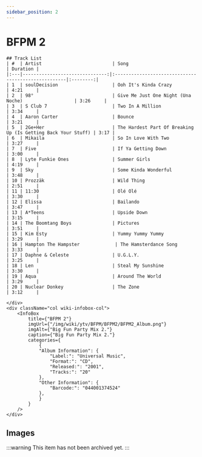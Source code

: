 ```yaml
---
sidebar_position: 2
---
```



# BFPM 2

<div className="row wiki-parent">
    <div className="col wiki-content-col">

    ## Track List
    | #  | Artist                          | Song                                                  | Duration |
    |:---|-------------------------------:|:----------------------------------------------------|:--------:|
    | 1  | soulDecision                    | Ooh It's Kinda Crazy                                 | 4:21     |
    | 2  | 98°                             | Give Me Just One Night (Una Noche)                   | 3:26     |
    | 3  | S Club 7                        | Two In A Million                                    | 3:34     |
    | 4  | Aaron Carter                    | Bounce                                              | 3:21     |
    | 5  | 2Ge+Her                         | The Hardest Part Of Breaking Up (Is Getting Back Your Stuff) | 3:17 |
    | 6  | Mikaila                         | So In Love With Two                                 | 3:27     |
    | 7  | Five                            | If Ya Getting Down                                  | 3:00     |
    | 8  | Lyte Funkie Ones                | Summer Girls                                        | 4:19     |
    | 9  | Sky                             | Some Kinda Wonderful                               | 3:48     |
    | 10 | Prozzäk                         | Wild Thing                                         | 2:51     |
    | 11 | 11:30                           | Olé Olé                                            | 3:30     |
    | 12 | Elissa                          | Bailando                                           | 3:47     |
    | 13 | A*Teens                         | Upside Down                                        | 3:15     |
    | 14 | The Boomtang Boys               | Pictures                                           | 3:51     |
    | 15 | Kim Esty                        | Yummy Yummy Yummy                                  | 3:29     |
    | 16 | Hampton The Hampster             | The Hamsterdance Song                              | 3:33     |
    | 17 | Daphne & Celeste                | U.G.L.Y.                                           | 3:25     |
    | 18 | Len                             | Steal My Sunshine                                  | 3:30     |
    | 19 | Aqua                            | Around The World                                  | 3:29     |
    | 20 | Nuclear Donkey                  | The Zone                                          | 3:12     |

    </div>
    <div className="col wiki-infobox-col">
        <InfoBox 
            title={"BFPM 2"}
            imgUrl={"/img/wiki/ytv/BFPM/BFPM2/BFPM2_Album.png"}
            imgAlt={"Big Fun Party Mix 2."}
            caption={"Big Fun Party Mix 2."}
            categories={
                {
                "Album Information": {
                    "Label:": "Universal Music",
                    "Format:": "CD",
                    "Released:": "2001",
                    "Tracks:": "20"
                },
                "Other Information": {
                    "Barcode:": "044001374524"
                },
                }
            }
        />
    </div>
</div>

## Images
:::warning
This item has not been archived yet.
:::